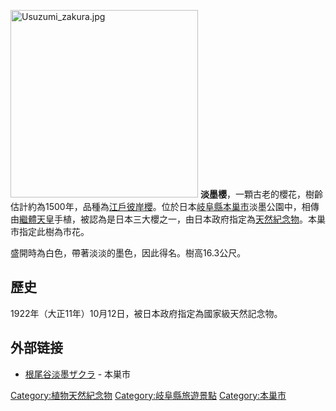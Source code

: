 {{unreferenced|time=2016-03-18T05:39:37+00:00}}
[[File:Usuzumi_zakura.jpg|300px]]
'''淡墨櫻'''，一顆古老的櫻花，樹齡估計約為1500年，品種為[[江戶彼岸櫻|江戶彼岸櫻]]。位於日本[[岐阜縣|岐阜縣]][[本巢市|本巢市]]淡墨公園中，相傳由[[繼體天皇|繼體天皇]]手植，被認為是日本三大櫻之一，由日本政府指定為[[天然紀念物|天然紀念物]]。本巢市指定此樹為市花。

盛開時為白色，帶著淡淡的墨色，因此得名。樹高16.3公尺。

==歷史==
1922年（大正11年）10月12日，被日本政府指定為國家級天然記念物。

==外部链接==
*[http://www.city.motosu.lg.jp/sight/usuzumi/ 根尾谷淡墨ザクラ] {{Wayback|url=http://www.city.motosu.lg.jp/sight/usuzumi/ |date=20200321105239 }} - 本巣市

{{日本小作品}}

[[Category:植物天然紀念物|Category:植物天然紀念物]]
[[Category:岐阜縣旅遊景點|Category:岐阜縣旅遊景點]]
[[Category:本巢市|Category:本巢市]]